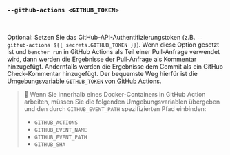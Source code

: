 ### `--github-actions <GITHUB_TOKEN>`

<br />

Optional: Setzen Sie das GitHub-API-Authentifizierungstoken (z.B. `--github-actions ${{ secrets.GITHUB_TOKEN }}`).
Wenn diese Option gesetzt ist und `bencher run` in GitHub Actions als Teil einer Pull-Anfrage verwendet wird,
dann werden die Ergebnisse der Pull-Anfrage als Kommentar hinzugefügt.
Andernfalls werden die Ergebnisse dem Commit als ein GitHub Check-Kommentar hinzugefügt.
Der bequemste Weg hierfür ist die [Umgebungsvariable `GITHUB_TOKEN` von GitHub Actions](https://docs.github.com/en/actions/security-guides/automatic-token-authentication).

> 🐰 Wenn Sie innerhalb eines Docker-Containers in GitHub Action arbeiten, müssen Sie die folgenden Umgebungsvariablen übergeben und den durch `GITHUB_EVENT_PATH` spezifizierten Pfad einbinden:
> - `GITHUB_ACTIONS`
> - `GITHUB_EVENT_NAME`
> - `GITHUB_EVENT_PATH`
> - `GITHUB_SHA`